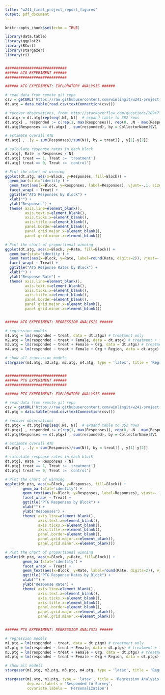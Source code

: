 ```yaml
---
title: "w241_final_project_report_figures"
output: pdf_document
---
```


```r
knitr::opts_chunk$set(echo = TRUE)
```

```r

library(data.table)
library(ggplot2)
library(RCurl)
library(stargazer)
library(ri)


############################
###### ATG EXPERIMENT ######
############################

###### ATG EXPERIMENT: EXPLORATORY ANALYSIS ######

# read data from remote git repo
csv = getURL('https://raw.githubusercontent.com/winlingit/w241-project-csw/master/rcode/atg_results.csv')
dt.atg = data.table(read.csv(textConnection(csv)))

# recover observations, from: http://stackoverflow.com/questions/2894775/replicate-each-row-of-data-frame-and-specify-the-number-of-replications-for-each
dt.atgx = dt.atg[rep(seq(.N), N)]  # expand table to 352 rows
dt.atgx[ , responded := c(rep(1, max(Responses)), rep(0, .N - max(Responses))), by = CollectorName]  # add var for responded
dt.atg$Responses == dt.atgx[ , sum(responded), by = CollectorName]$V1  # checksums for total responses for each collector

# estimate overall ATE
dt.atg[ , .(y = sum(Responses)/sum(N)), by = treat][ , y[1]-y[2]]

# calculate response rates in each block
dt.atg[, Rate := Responses / N]
dt.atg[ treat == 1, Treat := 'treatment']
dt.atg[ treat == 0, Treat := 'control']

# Plot the chart of winning
ggplot(dt.atg, aes(x=Block, y=Responses, fill=Block)) + 
  geom_bar(stat='identity') +
  geom_text(aes(x=Block, y=Responses, label=Responses), vjust=-.1, size=3) +
  facet_wrap( ~ Treat) +
  ggtitle("ATG Responses by Block") + 
  xlab("") + 
  ylab("Responses") + 
  theme( axis.line=element_blank(), 
         axis.text.x=element_blank(),
         axis.ticks.x=element_blank(),
         axis.title.x=element_blank(),
         panel.border=element_blank(),
         panel.grid.major.x=element_blank(),
         panel.grid.minor.x=element_blank())

# Plot the chart of proportional winning
ggplot(dt.atg, aes(x=Block, y=Rate, fill=Block)) + 
  geom_bar(stat='identity') +
  geom_text(aes(x=Block, y=Rate, label=round(Rate, digits=2)), vjust=-.1, size=3) +
  facet_wrap( ~ Treat) +
  ggtitle("ATG Response Rates by Block") + 
  xlab("") + 
  ylab("Response Rate") + 
  theme( axis.line=element_blank(), 
         axis.text.x=element_blank(),
         axis.ticks.x=element_blank(),
         axis.title.x=element_blank(),
         panel.border=element_blank(),
         panel.grid.major.x=element_blank(),
         panel.grid.minor.x=element_blank())


###### ATG EXPERIMENT: REGRESSION ANALYSIS ######

# regression models
m1.atg = lm(responded ~ treat, data = dt.atgx) # treatment only
m2.atg = lm(responded ~ treat + Female, data = dt.atgx) # treatment + female
m3.atg = lm(responded ~ treat + Female + Org, data = dt.atgx) # treatment + female + org
m4.atg = lm(responded ~ treat + Female + Org + Region, data = dt.atgx) # treatment + female + org + region

# show all regression models
stargazer(m1.atg, m2.atg, m3.atg, m4.atg, type = 'latex', title = 'Regression Analysis for ATG Feedback Survey Experiment')


############################
###### PTG EXPERIMENT ######
############################

###### PTG EXPERIMENT: EXPLORATORY ANALYSIS ######

# read data from remote git repo
csv = getURL('https://raw.githubusercontent.com/winlingit/w241-project-csw/master/rcode/ptg_results.csv')
dt.ptg = data.table(read.csv(textConnection(csv)))

# recover observations
dt.ptgx = dt.ptg[rep(seq(.N), N)]  # expand table to 352 rows
dt.ptgx[ , responded := c(rep(1, max(Responses)), rep(0, .N - max(Responses))), by = CollectorName]  # add var for responded
dt.ptg$Responses == dt.ptgx[ , sum(responded), by = CollectorName]$V1  # checksums for total responses for each collector

# estimate overall ATE
dt.ptg[ , .(y = sum(Responses)/sum(N)), by = treat][ , y[1]-y[2]]

# calculate response rates in each block
dt.ptg[, Rate := Responses / N]
dt.ptg[ treat == 1, Treat := 'treatment']
dt.ptg[ treat == 0, Treat := 'control']

# Plot the chart of winning
ggplot(dt.ptg, aes(x=Block, y=Responses, fill=Block)) + 
        geom_bar(stat='identity') +
        geom_text(aes(x=Block, y=Responses, label=Responses), vjust=-.1, size=3) +
        facet_wrap( ~ Treat) +
        ggtitle("PTG Responses by Block") + 
        xlab("") + 
        ylab("Responses") + 
        theme( axis.line=element_blank(), 
               axis.text.x=element_blank(),
               axis.ticks.x=element_blank(),
               axis.title.x=element_blank(),
               panel.border=element_blank(),
               panel.grid.major.x=element_blank(),
               panel.grid.minor.x=element_blank())

# Plot the chart of proportional winning
ggplot(dt.ptg, aes(x=Block, y=Rate, fill=Block)) + 
        geom_bar(stat='identity') +
        facet_wrap( ~ Treat) +
        geom_text(aes(x=Block, y=Rate, label=round(Rate, digits=2)), vjust=-.1, size=3) +
        ggtitle("PTG Response Rates by Block") + 
        xlab("") + 
        ylab("Response Rate") + 
        theme( axis.line=element_blank(), 
               axis.text.x=element_blank(),
               axis.ticks.x=element_blank(),
               axis.title.x=element_blank(),
               panel.border=element_blank(),
               panel.grid.major.x=element_blank(),
               panel.grid.minor.x=element_blank())


###### PTG EXPERIMENT: REGRESSION ANALYSIS ######

# regression models
m1.ptg = lm(responded ~ treat, data = dt.ptgx) # treatment only
m2.ptg = lm(responded ~ treat + Female, data = dt.ptgx) # treatment + female
m3.ptg = lm(responded ~ treat + Female + Org, data = dt.ptgx) # treatment + female + org
m4.ptg = lm(responded ~ treat + Female + Org + Region, data = dt.ptgx) # treatment + female + org + region

# show all models
stargazer(m1.ptg, m2.ptg, m3.ptg, m4.ptg, type = 'latex', title = 'Regression Analysis for PTG Feedback Survey Experiment')

stargazer(m1.atg, m1.ptg, type = 'latex', title = 'Regression Analysis for ATG and PTG Feedback Survey Experiments', column.labels = c('ATG','PTG'),
          dep.var.labels = 'Responded to Survey',
          covariate.labels = 'Personalization')
```

